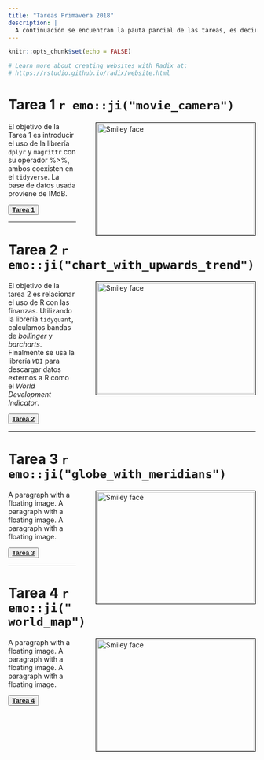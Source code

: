 ```yaml
---
title: "Tareas Primavera 2018"
description: |
  A continuación se encuentran la pauta parcial de las tareas, es decir, solo el código como el enunciado. El código tanto de la página en Redix como el R Markdown se encuentran en un repositorio en `r emo::ji("heart")` [**Github**](https://github.com/GaboCg) `r emo::ji("heart")`. 
---
```


```r
knitr::opts_chunk$set(echo = FALSE)

# Learn more about creating websites with Radix at:
# https://rstudio.github.io/radix/website.html

```

# Tarea 1 `r emo::ji("movie_camera")`

<p>
<img src="images/images_hw1.png" alt="Smiley face" style="float: right; width:320px; height:225px; margin-bottom: 0px 10px;
margin-left: 40px ; border: solid black 1px; padding: 2px">
El objetivo de la Tarea 1 es introducir el uso de la librería `dplyr` y `magrittr` con su operador %>%, ambos coexisten en el `tidyverse`. La base de datos usada proviene de IMdB.

<button class="button" onclick="myFunction()"> 
[**Tarea 1**](spring_2018//homeworks/HW1/HWS1.html)
</button>

</p>

---

# Tarea 2 `r emo::ji("chart_with_upwards_trend")`

<p>
<img src="images/images_hw2.png" alt="Smiley face" style="float: right; width:320px; height:225px; margin-bottom: 0px 10px;
margin-left: 40px ; border: solid black 1px; padding: 2px">
El objetivo de la tarea 2 es relacionar el uso  de R con las finanzas. Utilizando la librería `tidyquant`, calculamos bandas de *bollinger* y *barcharts*. Finalmente se usa la librería `WDI` para descargar datos externos a R como el *World Development Indicator*.   

<button class="button" onclick="myFunction()"> 
[**Tarea 2**](spring_2018/homeworks/HW2/HWS2.html)
</button>

</p>

---

# Tarea 3 `r emo::ji("globe_with_meridians")`

<p>
<img src="images/images_hw3.png" alt="Smiley face" style="float: right; width:320px; height:225px; margin-bottom: 0px 10px;
margin-left: 40px ; border: solid black 1px; padding: 2px">
A paragraph with a floating image. A paragraph with a floating image. A paragraph with a floating image.  

<button class="button" onclick="myFunction()"> 
[**Tarea 3**](spring_2018/homeworks/HW3/HWS3.html)
</button>

</p>

---

# Tarea 4 `r emo::ji("world_map")`

<p>
<img src="images/images_hw4.png" alt="Smiley face" style="float: right; width:320px; height:225px; margin-bottom: 0px 10px;
margin-left: 40px ; border: solid black 1px; padding: 2px">
A paragraph with a floating image. A paragraph with a floating image. A paragraph with a floating image.

<button class="button" onclick="myFunction()"> 
[**Tarea 4**](spring_2018/homeworks/HW4/HWS4.html)
</button>

</p>


